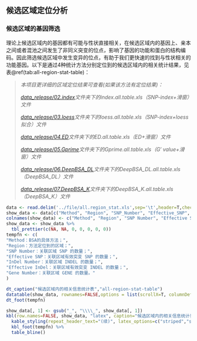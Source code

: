 ## 候选区域定位分析

### 候选区域的基因筛选

理论上候选区域内的基因都有可能与性状直接相关，在候选区域内的基因上、亲本之间或者混池之间发生了非同义突变的位点，影响了基因的功能和蛋白的结构编码。因此筛选候选区域中发生变异的位点，有助于我们更快速的找到与性状相关的功能基因。以下是通过4种统计方法分别定位到的候选区域内的相关统计结果，见表\@ref(tab:all-region-stat-table)：

> *本项目更详细的区域定位结果可查看(如果该方法有定位结果)：*
>
> *[data_release/02.index](./data_release/02.index)文件夹下的index.all.table.xls（SNP-index+滑窗）文件*
>
> *[data_release/03.loess](./data_release/03.loess)文件夹下的loess.all.table.xls（SNP-index+loess拟合）文件*
>
> *[data_release/04.ED](./data_release/04.ED)文件夹下的ED.all.table.xls（ED+滑窗）文件*
>
> *[data_release/05.Gprime](./data_release/05.Gprime)文件夹下的Gprime.all.table.xls（G′ value+滑窗）文件*
>
> *[data_release/06.DeepBSA_DL](./data_release/06.DeepBSA_DL)文件夹下的DeepBSA_DL.all.table.xls（DeepBSA_DL）文件*
>
> *[data_release/07.DeepBSA_K](./data_release/07.DeepBSA_K)文件夹下的DeepBSA_K.all.table.xls（DeepBSA_K）文件*

```r
data <- read.delim('../file/all.region_stat.xls',sep='\t',header=T,check.names = F)
show_data <- data[c("Method", "Region", "SNP_Number", "Effective_SNP", "InDel_Number", "Effective_InDel", "Gene_Number")]
colnames(show_data) <- c("Method", "Region", "SNP Number", "Effective SNP", "InDel Number", "Effective InDel", "Gene Number")
show_data <- show_data %>%
  tbl_prettier(c(NA, NA, 0, 0, 0, 0, 0))
tempfn <- c(
"Method：BSA的具体方法；",
"Region：方法定位到的区域；",
"SNP Number：关联区域 SNP 的数量；",
"Effective SNP：关联区域有效突变 SNP 的数量；",
"InDel Number：关联区域 INDEL 的数量；",
"Effective InDel：关联区域有效突变 INDEL 的数量；",
"Gene Number：关联区域 GENE 的数量。"
)
```
```r
dt_caption("候选区域内的相关信息统计表","all-region-stat-table")
datatable(show_data, rownames=FALSE,options = list(scrollX=T, columnDefs = list(list(className = 'dt-center',targets='_all'))))
dt_foot(tempfn)
```

```r
show_data[, 1] <- gsub("_", "\\\\_", show_data[, 1])
kbl(row.names=FALSE, show_data, "latex", caption="候选区域内的相关信息统计表", booktabs = TRUE, longtable = TRUE, linesep=' ',col.names=linebreak(gsub(" ","\n",colnames(show_data)),align="c"), escape=FALSE) %>%
  kable_styling(repeat_header_text="(续)", latex_options=c("striped","scale_down","repeat_header")) %>%
  kbl_foot(tempfn) %>%
  table_bline()
```

